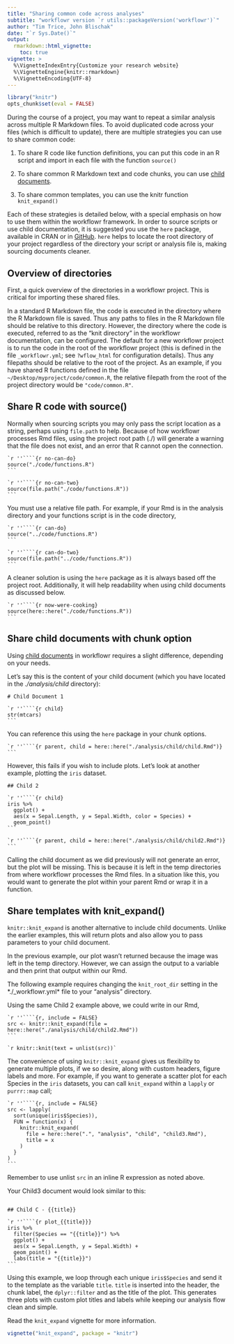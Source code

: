 ```yaml
---
title: "Sharing common code across analyses"
subtitle: "workflowr version `r utils::packageVersion('workflowr')`"
author: "Tim Trice, John Blischak"
date: "`r Sys.Date()`"
output:
  rmarkdown::html_vignette:
    toc: true
vignette: >
  %\VignetteIndexEntry{Customize your research website}
  %\VignetteEngine{knitr::rmarkdown}
  %\VignetteEncoding{UTF-8}
---
```


```r
library("knitr")
opts_chunk$set(eval = FALSE)
```

During the course of a project, you may want to repeat a similar analysis
across multiple R Markdown files. To avoid duplicated code across your files
(which is difficult to update), there are multiple strategies you can use to
share common code:

1. To share R code like function definitions, you can put this code in an R
script and import in each file with the function `source()`

1. To share common R Markdown text and code chunks, you can use [child documents](https://yihui.name/knitr/demo/child/).

1. To share common templates, you can use the knitr function `knit_expand()`

Each of these strategies is detailed below, with a special emphasis on how to
use them within the workflowr framework. In order to source scripts or use child documentation, it is suggested you use the `here` package, available in CRAN or in [GitHub](https://github.com/r-lib/here). `here` helps to locate the root directory of your project regardless of the directory your script or analysis file is, making sourcing documents cleaner.

## Overview of directories

First, a quick overview of the directories in a workflowr project. This is
critical for importing these shared files.

In a standard R Markdown file, the code is executed in the directory where the R
Markdown file is saved. Thus any paths to files in the R Markdown file should be
relative to this directory. However, the directory where the code is executed,
referred to as the "knit directory" in the workflowr documentation, can be
configured. The default for a new workflowr project is to run the code in the
root of the workflowr project (this is defined in the file `_workflowr.yml`; see
`?wflow_html` for configuration details). Thus any filepaths should be relative
to the root of the project. As an example, if you have shared R functions
defined in the file `~/Desktop/myproject/code/common.R`, the relative filepath
from the root of the project directory would be `"code/common.R"`.

## Share R code with source()

Normally when sourcing scripts you may only pass the script location as a string, perhaps using `file.path` to help. Because of how workflowr processes Rmd files, using the project root path (./) will generate a warning that the file does not exist, and an error that R cannot open the connection.

````
`r ''````{r no-can-do}
source("./code/functions.R")
```
````

````
`r ''````{r no-can-two}
source(file.path("./code/functions.R"))
```
````

You must use a relative file path. For example, if your Rmd is in the analysis directory and your functions script is in the code directory, 

````
`r ''````{r can-do}
source("../code/functions.R")
```
````

````
`r ''````{r can-do-two}
source(file.path("../code/functions.R"))
```
````

A cleaner solution is using the `here` package as it is always based off the project root. Additionally, it will help readability when using child documents as discussed below.

````
`r ''````{r now-were-cooking}
source(here::here("./code/functions.R"))
```
````

## Share child documents with chunk option

Using [child documents](https://yihui.name/knitr/demo/child/) in workflowr requires a slight difference, depending on your needs.

Let's say this is the content of your child document (which you have located in the *./analysis/child* directory):

````
# Child Document 1

`r ''````{r child}
str(mtcars)
```
````

You can reference this using the `here` package in your chunk options.

````
`r ''````{r parent, child = here::here("./analysis/child/child.Rmd")}
```
````

However, this fails if you wish to include plots. Let's look at another example, plotting the `iris` dataset.

````
## Child 2

`r ''````{r child}
iris %>% 
  ggplot() + 
  aes(x = Sepal.Length, y = Sepal.Width, color = Species) + 
  geom_point()
```
````

````
`r ''````{r parent, child = here::here("./analysis/child/child2.Rmd")}
```
````

Calling the child document as we did previously will not generate an error, but the plot will be missing. This is because it is left in the temp directories from where workflowr processes the Rmd files. In a situation like this, you would want to generate the plot within your parent Rmd or wrap it in a function.

## Share templates with knit_expand()

`knitr::knit_expand` is another alternative to include child documents. Unlike the earlier examples, this will return plots and also allow you to pass parameters to your child document. 

In the previous example, our plot wasn't returned because the image was left in the temp directory. However, we can assign the output to a variable and then print that output within our Rmd. 

The following example requires changing the `knit_root_dir` setting in the *./_workflowr.yml* file to your "analysis" directory.

Using the same Child 2 example above, we could write in our Rmd, 

````
`r ''````{r, include = FALSE}
src <- knitr::knit_expand(file = here::here("./analysis/child/child2.Rmd"))
```
````

`` `r
knitr::knit(text = unlist(src))` ``

The convenience of using `knitr::knit_expand` gives us flexibility to generate multiple plots, if we so desire, along with custom headers, figure labels and more. For example, if you want to generate a scatter plot for each Species in the `iris` datasets, you can call `knit_expand` within a `lapply` or `purrr::map` call; 

````
`r ''````{r, include = FALSE}
src <- lapply(
  sort(unique(iris$Species)), 
  FUN = function(x) {
    knitr::knit_expand(
      file = here::here(".", "analysis", "child", "child3.Rmd"), 
      title = x
    )
  }
)
```
````

Remember to use unlist `src` in an inline R expression as noted above.

Your Child3 document would look similar to this:

````

## Child C - {{title}}

`r ''````{r plot_{{title}}}
iris %>% 
  filter(Species == "{{title}}") %>%
  ggplot() + 
  aes(x = Sepal.Length, y = Sepal.Width) + 
  geom_point() + 
  labs(title = "{{title}}")
```
````

Using this example, we loop through each unique `iris$Species` and send it to the template as the variable `title`. `title` is inserted into the header, the chunk label, the `dplyr::filter` and as the title of the plot. This generates three plots with custom plot titles and labels while keeping our analysis flow clean and simple.

Read the `knit_expand` vignette for more information.

```r
vignette("knit_expand", package = "knitr")
```
